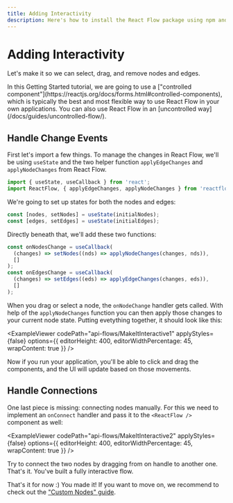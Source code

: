 ```yaml
---
title: Adding Interactivity
description: Here's how to install the React Flow package using npm and how to include it in your own project
---
```


# Adding Interactivity


Let's make it so we can select, drag, and remove nodes and edges.

<Callout type="info">
  In this Getting Started tutorial, we are going to use a ["controlled
  component"](https://reactjs.org/docs/forms.html#controlled-components), which
  is typically the best and most flexible way to use React Flow in your own
  applications. You can also use React Flow in an [uncontrolled
  way](/docs/guides/uncontrolled-flow/).
</Callout>

## Handle Change Events

First let's import a few things. To manage the changes in React Flow, we'll be using `useState` and the two helper function `applyEdgeChanges` and `applyNodeChanges` from React Flow.

```js
import { useState, useCallback } from 'react';
import ReactFlow, { applyEdgeChanges, applyNodeChanges } from 'reactflow';
```

We're going to set up states for both the nodes and edges:

```js
const [nodes, setNodes] = useState(initialNodes);
const [edges, setEdges] = useState(initialEdges);
```

Directly beneath that, we'll add these two functions:

```js
const onNodesChange = useCallback(
  (changes) => setNodes((nds) => applyNodeChanges(changes, nds)),
  []
);
const onEdgesChange = useCallback(
  (changes) => setEdges((eds) => applyEdgeChanges(changes, eds)),
  []
);
```

When you drag or select a node, the `onNodeChange` handler gets called. With help of the `applyNodeChanges` function you can then apply those changes to your current node state. Putting evetything together, it should look like this:

<ExampleViewer
  codePath="api-flows/MakeItInteractive1"
  applyStyles={false}
  options={{ editorHeight: 400, editorWidthPercentage: 45, wrapContent: true }}
/>

Now if you run your application, you'll be able to click and drag the components, and the UI will update based on those movements.

## Handle Connections

One last piece is missing: connecting nodes manually. For this we need to implement an `onConnect` handler and pass it to the `<ReactFlow />` component as well:

<ExampleViewer
  codePath="api-flows/MakeItInteractive2"
  applyStyles={false}
  options={{ editorHeight: 400, editorWidthPercentage: 45, wrapContent: true }}
/>

Try to connect the two nodes by dragging from on handle to another one. That's it. You've built a fully interactive flow.

That's it for now :) You made it! If you want to move on, we recommend to check out the ["Custom Nodes" guide](/docs/guides/custom-nodes/).
